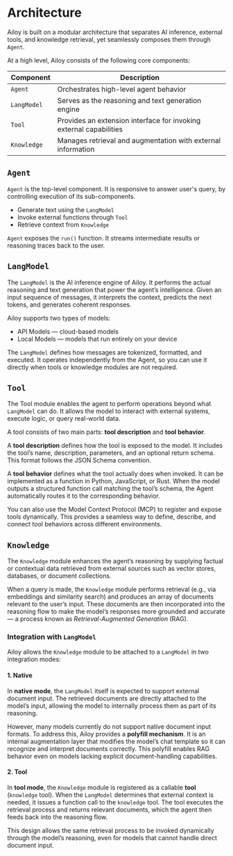 # Architecture

Ailoy is built on a modular architecture that separates AI inference, external tools, and knowledge retrieval, yet seamlessly composes them through `Agent`.

At a high level, Ailoy consists of the following core components:

|Component|Description|
|---|---|
|`Agent`|Orchestrates high-level agent behavior|
|`LangModel`|Serves as the reasoning and text generation engine|
|`Tool`|Provides an extension interface for invoking external capabilities|
|`Knowledge`|Manages retrieval and augmentation with external information|

## `Agent`

`Agent` is the top-level component.
It is responsive to answer user's query, by controlling execution of its sub-components.

- Generate text using the `LangModel`
- Invoke external functions through `Tool`
- Retrieve context from `Knowledge`

`Agent` exposes the `run()` function.
It streams intermediate results or reasoning traces back to the user.

## `LangModel`

The `LangModel` is the AI inference engine of Ailoy.
It performs the actual reasoning and text generation that power the agent’s intelligence.
Given an input sequence of messages, it interprets the context, predicts the next tokens, and generates coherent responses.

Ailoy supports two types of models:
- API Models — cloud-based models
- Local Models — models that run entirely on your device

The `LangModel` defines how messages are tokenized, formatted, and executed.
It operates independently from the Agent, so you can use it directly when tools or knowledge modules are not required.

## `Tool`

The Tool module enables the agent to perform operations beyond what `LangModel` can do.
It allows the model to interact with external systems, execute logic, or query real-world data.

A tool consists of two main parts: **tool description** and **tool behavior**.

A **tool description** defines how the tool is exposed to the model.
It includes the tool’s name, description, parameters, and an optional return schema.
This format follows the JSON Schema convention.

A **tool behavior** defines what the tool actually does when invoked.
It can be implemented as a function in Python, JavaScript, or Rust.
When the model outputs a structured function call matching the tool’s schema, the Agent automatically routes it to the corresponding behavior.

You can also use the Model Context Protocol (MCP) to register and expose tools dynamically.
This provides a seamless way to define, describe, and connect tool behaviors across different environments.

## `Knowledge`

The `Knowledge` module enhances the agent’s reasoning by supplying factual or contextual data retrieved from external sources such as vector stores, databases, or document collections.

When a query is made, the `Knowledge` module performs retrieval (e.g., via embeddings and similarity search) and produces an array of documents relevant to the user’s input.
These documents are then incorporated into the reasoning flow to make the model’s responses more grounded and accurate — a process known as *Retrieval-Augmented Generation* (RAG).

### Integration with `LangModel`

Ailoy allows the `Knowledge` module to be attached to a `LangModel` in two integration modes:

#### 1. Native

In **native mode**, the `LangModel` itself is expected to support external document input.
The retrieved documents are directly attached to the model’s input, allowing the model to internally process them as part of its reasoning.

However, many models currently do not support native document input formats.
To address this, Ailoy provides a **polyfill mechanism**.
It is an internal augmentation layer that modifies the model’s chat template so it can recognize and interpret documents correctly.
This polyfill enables RAG behavior even on models lacking explicit document-handling capabilities.

#### 2. Tool

In **tool mode**, the `Knowledge` module is registered as a callable **tool** (`knowledge` tool).
When the `LangModel` determines that external context is needed, it issues a function call to the `knowledge` tool.
The tool executes the retrieval process and returns relevant documents, which the agent then feeds back into the reasoning flow.

This design allows the same retrieval process to be invoked dynamically through the model’s reasoning, even for models that cannot handle direct document input.
